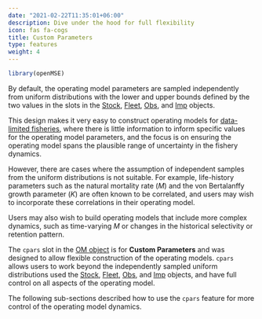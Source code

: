 ```yaml
---
date: "2021-02-22T11:35:01+06:00"
description: Dive under the hood for full flexibility
icon: fas fa-cogs
title: Custom Parameters
type: features
weight: 4
---
```


```r
library(openMSE)
```

By default, the operating model parameters are sampled independently from uniform distributions with the lower and upper bounds defined by the two values in the slots in the [Stock](/object-stock), [Fleet](/object-fleet), [Obs](/object-obs), and [Imp](/object-imp) objects. 

This design makes it very easy to construct operating models for [data-limited fisheries](/om-data-limited/), where there is little information to inform specific values for the operating model parameters, and the focus is on ensuring the operating model spans the plausible range of uncertainty in the fishery dynamics. 

However, there are cases where the assumption of independent samples from the uniform distributions is not suitable. For example, life-history parameters such as the natural mortality rate (*M*) and the von Bertalanffy growth parameter (*K*) are often known to be correlated, and users may wish to incorporate these correlations in their operating model.

Users may also wish to build operating models that include more complex dynamics, such as time-varying *M* or changes in the historical selectivity or retention pattern.

The `cpars` slot in the [OM object](/object-OM) is for **Custom Parameters** and was designed to allow flexible construction of the operating models. `cpars` allows users to work beyond the independently sampled uniform distributions used the [Stock](/object-stock), [Fleet](/object-fleet), [Obs](/object-obs), and [Imp](/object-imp) objects, and have full control on all aspects of the operating model.


The following sub-sections described how to use the `cpars` feature for more control of the operating model dynamics.
